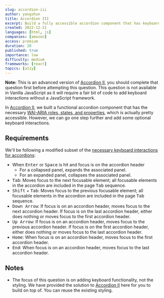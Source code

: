```yaml
---
slug: accordion-iii
author: yangshun
title: Accordion III
excerpt: Build a fully accessible accordion component that has keyboard support according to ARIA specifications
created: 2022-12-21
languages: [html, js]
companies: [amazon]
access: premium
duration: 20
published: true
importance: low
difficulty: medium
frameworks: [react]
topics: [a11y]
---
```


**Note:** This is an advanced version of [Accordion II](/questions/user-interface/accordion-ii), you should complete that question first before attempting this question. This question is not available in Vanilla JavaScript as it will require a fair bit of code to add keyboard interactions without a JavaScript framework.

In [Accordion II](/questions/user-interface/accordion-ii), we built a functional accordion component that has the necessary [WAI-ARIA roles, states, and properties](https://www.w3.org/WAI/ARIA/apg/patterns/accordion/), which is actually pretty accessible. However, we can go one step further and add some optional keyboard interactions.

## Requirements

We'll be following a modified subset of the [necessary keyboard interactions for accordions](https://www.w3.org/WAI/ARIA/apg/patterns/accordion/):

- When <kbd>Enter</kbd> or <kbd>Space</kbd> is hit and focus is on the accordion header
  - For a collapsed panel, expands the associated panel.
  - For an expanded panel, collapses the associated panel.
- <kbd>Tab</kbd>: Moves focus to the next focusable element;
  all focusable elements in the accordion are included in
  the page <kbd>Tab</kbd> sequence.
- <kbd>Shift</kbd> + <kbd>Tab</kbd>: Moves focus to the
  previous focusable element; all focusable elements in the
  accordion are included in the page <kbd>
    Tab
  </kbd> sequence.
- <kbd>Down Arrow</kbd>: If focus is on an accordion header,
  moves focus to the next accordion header. If focus is on
  the last accordion header, either does nothing or moves
  focus to the first accordion header.
- <kbd>Up Arrow</kbd>: If focus is on an accordion header,
  moves focus to the previous accordion header. If focus is
  on the first accordion header, either does nothing or
  moves focus to the last accordion header.
- <kbd>Home</kbd>: When focus is on an accordion header,
  moves focus to the first accordion header.
- <kbd>End</kbd>: When focus is on an accordion header,
  moves focus to the last accordion header.

## Notes

- The focus of this question is on adding keyboard functionality, not the styling. We have provided the solution to [Accordion II](/questions/user-interface/accordion-ii) here for you to build on top of. You can reuse the existing styling.
